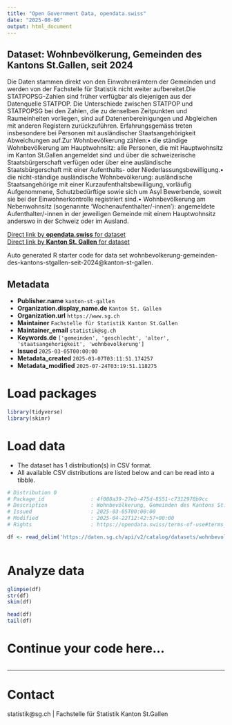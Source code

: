 ```yaml
---
title: "Open Government Data, opendata.swiss"
date: "2025-08-06"
output: html_document
---
```


## Dataset: Wohnbevölkerung, Gemeinden des Kantons St.Gallen, seit 2024

Die Daten stammen direkt von den Einwohnerämtern der Gemeinden und werden von der Fachstelle für Statistik nicht weiter aufbereitet.Die STATPOPSG-Zahlen sind früher verfügbar als diejenigen aus der Datenquelle STATPOP. Die Unterschiede zwischen STATPOP und STATPOPSG bei den Zahlen, die zu denselben Zeitpunkten und Raumeinheiten vorliegen, sind auf Datenenbereinigungen und Abgleichen mit anderen Registern zurückzuführen. Erfahrungsgemäss treten insbesondere bei Personen mit ausländischer Staatsangehörigkeit Abweichungen auf.Zur Wohnbevölkerung zählen:• die ständige Wohnbevölkerung am Hauptwohnsitz: alle Personen, die mit Hauptwohnsitz im Kanton St.Gallen angemeldet sind und über die schweizerische Staatsbürgerschaft verfügen oder über eine ausländische Staatsbürgerschaft mit einer Aufenthalts- oder Niederlassungsbewilligung.• die nicht-ständige ausländische Wohnbevölkerung: ausländische Staatsangehörige mit einer Kurzaufenthaltsbewilligung, vorläufig Aufgenommene, Schutzbedürftige sowie sich um Asyl Bewerbende, soweit sie bei der Einwohnerkontrolle registriert sind.• Wohnbevölkerung am Nebenwohnsitz (sogenannte 'Wochenaufenthalter/-innen'): angemeldete Aufenthalter/-innen in der jeweiligen Gemeinde mit einem Hauptwohnsitz anderswo in der Schweiz oder im Ausland.

[Direct link by **opendata.swiss** for dataset](https://opendata.swiss/de/dataset/wohnbevolkerung-gemeinden-des-kantons-st-gallen-seit-2024)<br>
[Direct link by **Kanton St. Gallen** for dataset](https://daten.sg.ch/explore/dataset/wohnbevolkerung-gemeinden-des-kantons-stgallen-seit-2024/)

Auto generated R starter code for data set wohnbevolkerung-gemeinden-des-kantons-stgallen-seit-2024@kanton-st-gallen.

## Metadata

- **Publisher.name** `kanton-st-gallen`
- **Organization.display_name.de** `Kanton St. Gallen`
- **Organization.url** `https://www.sg.ch`
- **Maintainer** `Fachstelle für Statistik Kanton St.Gallen`
- **Maintainer_email** `statistik@sg.ch`
- **Keywords.de** `['gemeinden', 'geschlecht', 'alter', 'staatsangehorigkeit', 'wohnbevolkerung']`
- **Issued** `2025-03-05T00:00:00`
- **Metadata_created** `2025-03-07T03:11:51.174257`
- **Metadata_modified** `2025-07-24T03:19:51.118275`


# Load packages

```r

library(tidyverse)
library(skimr)

```

# Load data

-   The dataset has 1 distribution(s) in CSV format.
-   All available CSV distributions are listed below and can be read into a tibble.

```r

# Distribution 0
# Package_id               : 4f008a39-27eb-475d-8551-c7312978b9cc
# Description              : Wohnbevölkerung, Gemeinden des Kantons St.Gallen, seit 2024 (csv)
# Issued                   : 2025-03-05T00:00:00
# Modified                 : 2025-04-22T12:42:57+00:00
# Rights                   : https://opendata.swiss/terms-of-use#terms_by

df <- read_delim('https://daten.sg.ch/api/v2/catalog/datasets/wohnbevolkerung-gemeinden-des-kantons-stgallen-seit-2024/exports/csv?use_labels=true')



```

# Analyze data

```r

glimpse(df)
str(df)
skim(df)

head(df)
tail(df)

```

# Continue your code here...

```r

```

------------------------------------------------------------------------

# Contact

statistik@sg.ch | Fachstelle für Statistik Kanton St.Gallen
